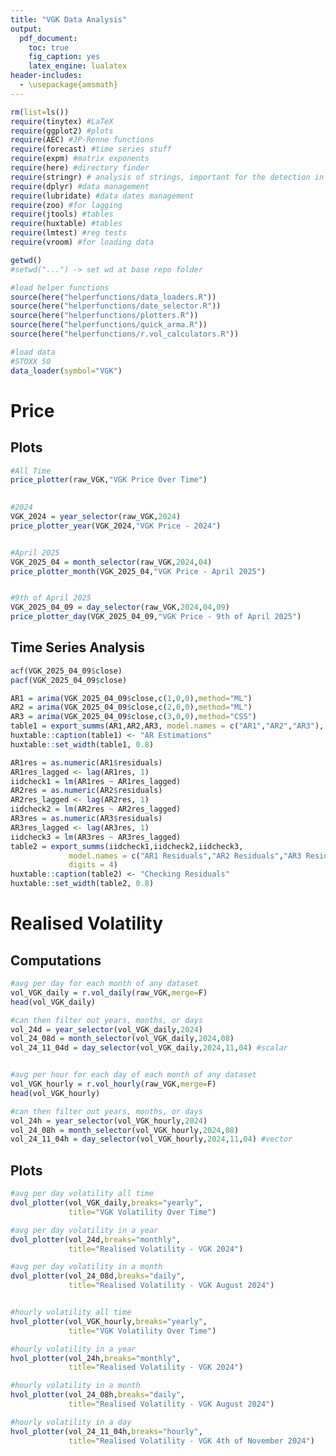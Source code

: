 ```yaml
---
title: "VGK Data Analysis"
output:
  pdf_document: 
    toc: true
    fig_caption: yes
    latex_engine: lualatex
header-includes:
  - \usepackage{amsmath}
---
```

\newpage

```r
rm(list=ls())
require(tinytex) #LaTeX
require(ggplot2) #plots
require(AEC) #JP-Renne functions
require(forecast) #time series stuff
require(expm) #matrix exponents
require(here) #directory finder
require(stringr) # analysis of strings, important for the detection in tweets
require(dplyr) #data management
require(lubridate) #data dates management
require(zoo) #for lagging
require(jtools) #tables
require(huxtable) #tables
require(lmtest) #reg tests
require(vroom) #for loading data

getwd()
#setwd("...") -> set wd at base repo folder

#load helper functions
source(here("helperfunctions/data_loaders.R"))
source(here("helperfunctions/date_selector.R"))
source(here("helperfunctions/plotters.R"))
source(here("helperfunctions/quick_arma.R"))
source(here("helperfunctions/r.vol_calculators.R"))

#load data
#STOXX 50
data_loader(symbol="VGK")

```

# Price

## Plots
```r

#All Time
price_plotter(raw_VGK,"VGK Price Over Time")
  

#2024
VGK_2024 = year_selector(raw_VGK,2024)
price_plotter_year(VGK_2024,"VGK Price - 2024")


#April 2025
VGK_2025_04 = month_selector(raw_VGK,2024,04)
price_plotter_month(VGK_2025_04,"VGK Price - April 2025")


#9th of April 2025
VGK_2025_04_09 = day_selector(raw_VGK,2024,04,09)
price_plotter_day(VGK_2025_04_09,"VGK Price - 9th of April 2025")


```


## Time Series Analysis
```r

acf(VGK_2025_04_09$close)
pacf(VGK_2025_04_09$close)

AR1 = arima(VGK_2025_04_09$close,c(1,0,0),method="ML")
AR2 = arima(VGK_2025_04_09$close,c(2,0,0),method="ML")
AR3 = arima(VGK_2025_04_09$close,c(3,0,0),method="CSS")
table1 = export_summs(AR1,AR2,AR3, model.names = c("AR1","AR2","AR3"), digits = 4)
huxtable::caption(table1) <- "AR Estimations"
huxtable::set_width(table1, 0.8)

AR1res = as.numeric(AR1$residuals)
AR1res_lagged <- lag(AR1res, 1)
iidcheck1 = lm(AR1res ~ AR1res_lagged)
AR2res = as.numeric(AR2$residuals)
AR2res_lagged <- lag(AR2res, 1)
iidcheck2 = lm(AR2res ~ AR2res_lagged)
AR3res = as.numeric(AR3$residuals)
AR3res_lagged <- lag(AR3res, 1)
iidcheck3 = lm(AR3res ~ AR3res_lagged)
table2 = export_summs(iidcheck1,iidcheck2,iidcheck3, 
             model.names = c("AR1 Residuals","AR2 Residuals","AR3 Residuals"), 
             digits = 4)
huxtable::caption(table2) <- "Checking Residuals"
huxtable::set_width(table2, 0.8)

```



\newpage

# Realised Volatility

## Computations
```r

#avg per day for each month of any dataset
vol_VGK_daily = r.vol_daily(raw_VGK,merge=F)
head(vol_VGK_daily)

#can then filter out years, months, or days
vol_24d = year_selector(vol_VGK_daily,2024)
vol_24_08d = month_selector(vol_VGK_daily,2024,08)
vol_24_11_04d = day_selector(vol_VGK_daily,2024,11,04) #scalar


#avg per hour for each day of each month of any dataset
vol_VGK_hourly = r.vol_hourly(raw_VGK,merge=F)
head(vol_VGK_hourly)

#can then filter out years, months, or days
vol_24h = year_selector(vol_VGK_hourly,2024)
vol_24_08h = month_selector(vol_VGK_hourly,2024,08)
vol_24_11_04h = day_selector(vol_VGK_hourly,2024,11,04) #vector

```


## Plots
```r

#avg per day volatility all time
dvol_plotter(vol_VGK_daily,breaks="yearly",
             title="VGK Volatility Over Time")

#avg per day volatility in a year
dvol_plotter(vol_24d,breaks="monthly",
             title="Realised Volatility - VGK 2024")

#avg per day volatility in a month
dvol_plotter(vol_24_08d,breaks="daily",
             title="Realised Volatility - VGK August 2024")


#hourly volatility all time
hvol_plotter(vol_VGK_hourly,breaks="yearly",
             title="VGK Volatility Over Time")

#hourly volatility in a year
hvol_plotter(vol_24h,breaks="monthly",
             title="Realised Volatility - VGK 2024")

#hourly volatility in a month
hvol_plotter(vol_24_08h,breaks="daily",
             title="Realised Volatility - VGK August 2024")

#hourly volatility in a day
hvol_plotter(vol_24_11_04h,breaks="hourly",
             title="Realised Volatility - VGK 4th of November 2024")

```









